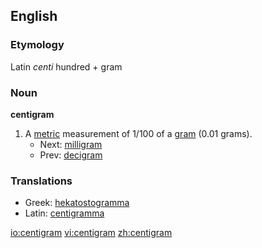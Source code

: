 ==English==

===Etymology===
Latin ''centi'' hundred + gram

===Noun===
'''centigram'''

# A [[metric]] measurement of 1/100 of a [[gram]] (0.01 grams).
#*Next: [[milligram]] 
#*Prev: [[decigram]]

===Translations===

*Greek: [[hekatostogramma]]
*Latin: [[centigramma]]

[[io:centigram]]
[[vi:centigram]]
[[zh:centigram]]